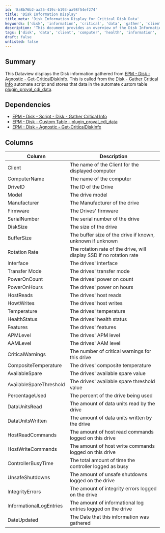 ```yaml
---
id: '8a8b76b2-aa25-419c-b193-aa98f54ef274'
title: 'Disk Information Display'
title_meta: 'Disk Information Display for Critical Disk Data'
keywords: ['disk', 'information', 'critical', 'data', 'gather', 'client', 'computer', 'drive', 'manufacturer', 'health']
description: 'This document provides an overview of the Disk Information Display, which gathers critical disk data from the EPM - Disk - Agnostic - Get-CriticalDiskInfo script and stores it in a custom table. It includes details about the columns and dependencies involved in the process.'
tags: ['disk', 'data', 'client', 'computer', 'health', 'information', 'gather', 'manufacturer']
draft: false
unlisted: false
---
```

## Summary

This Dataview displays the Disk information gathered from [EPM - Disk - Agnostic - Get-CriticalDiskInfo](https://proval.itglue.com/DOC-5078775-9354506). This is called from the [Disk - Gather Critical Info](https://proval.itglue.com/DOC-5078775-9371128) automate script and stores that data in the automate custom table [plugin_proval_cdi_data](https://proval.itglue.com/DOC-5078775-9371714).

## Dependencies

- [EPM - Disk - Script - Disk - Gather Critical Info](https://proval.itglue.com/DOC-5078775-9371128)
- [EPM - Disk - Custom Table - plugin_proval_cdi_data](https://proval.itglue.com/DOC-5078775-9371714)
- [EPM - Disk - Agnostic - Get-CriticalDiskInfo](https://proval.itglue.com/DOC-5078775-9354506)

## Columns

| Column                | Description                                                              |
|----------------------|--------------------------------------------------------------------------|
| Client               | The name of the Client for the displayed computer                        |
| ComputerName         | The name of the computer                                                 |
| DriveID              | The ID of the Drive                                                     |
| Model                | The drive model                                                         |
| Manufacturer         | The Manufacturer of the drive                                           |
| Firmware             | The Drives' firmware                                                    |
| SerialNumber         | The serial number of the drive                                          |
| DiskSize             | The size of the drive                                                   |
| BufferSize           | The buffer size of the drive if known, unknown if unknown              |
| Rotation Rate        | The rotation rate of the drive, will display SSD if no rotation rate   |
| Interface            | The drives' interface                                                   |
| Transfer Mode        | The drives' transfer mode                                               |
| PowerOnCount         | The drives' power on count                                              |
| PowerOnHours         | The drives' power on hours                                              |
| HostReads            | The drives' host reads                                                 |
| HowtWrites           | The drives' host writes                                                |
| Temperature          | The drives' temperature                                                |
| HealthStatus         | The drives' health status                                              |
| Features             | The drives' features                                                   |
| APMLevel             | The drives' APM level                                                  |
| AAMLevel             | The drives' AAM level                                                  |
| CriticalWarnings      | The number of critical warnings for this drive                          |
| CompositeTemperature  | The drives' composite temperature                                       |
| AvailableSpare       | The drives' available spare value                                       |
| AvailableSpareThreshold | The drives' available spare threshold value                             |
| PercentageUsed       | The percent of the drive being used                                     |
| DataUnitsRead        | The amount of data units read by the drive                              |
| DataUnitsWritten     | The amount of data units written by the drive                           |
| HostReadCommands     | The amount of host read commands logged on this drive                   |
| HostWriteCommands    | The amount of host write commands logged on this drive                  |
| ControllerBusyTime   | The total amount of time the controller logged as busy                  |
| UnsafeShutdowns      | The amount of unsafe shutdowns logged on the drive                      |
| IntegrityErrors      | The amount of integrity errors logged on the drive                      |
| InformationalLogEntries | The amount of informational log entries logged on the drive           |
| DateUpdated          | The Date that this information was gathered                             |












